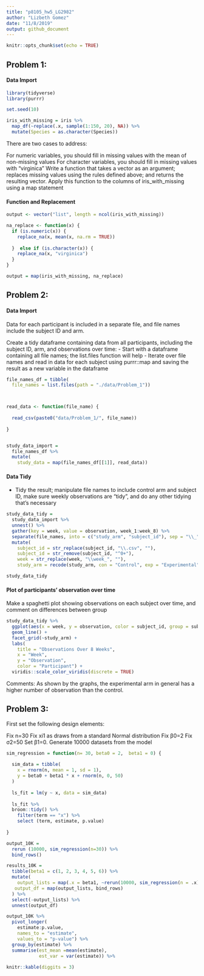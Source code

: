 ```yaml
---
title: "p8105_hw5_LG2982"
author: "Lizbeth Gomez"
date: "11/8/2019"
output: github_document
---
```


```r
knitr::opts_chunk$set(echo = TRUE)
```


## Problem 1:

#### Data Import
```r
library(tidyverse)
library(purrr)

set.seed(10)

iris_with_missing = iris %>% 
  map_df(~replace(.x, sample(1:150, 20), NA)) %>%
  mutate(Species = as.character(Species))
```
There are two cases to address:

For numeric variables, you should fill in missing values with the mean of non-missing values
For character variables, you should fill in missing values with "virginica"
Write a function that takes a vector as an argument; replaces missing values using the rules defined above; and returns the resulting vector. Apply this function to the columns of iris_with_missing using a map statement

#### Function and Replacement
```r



output <- vector("list", length = ncol(iris_with_missing))

na_replace <- function(x) {
  if (is.numeric(x)) {
    replace_na(x, mean(x, na.rm = TRUE))
    
  }  else if (is.character(x)) {
    replace_na(x, "virginica")
  }
}

output = map(iris_with_missing, na_replace)


```

## Problem 2:
#### Data Import
Data for each participant is included in a separate file, and file names include the subject ID and arm.

Create a tidy dataframe containing data from all participants, including the subject ID, arm, and observations over time:
- Start with a dataframe containing all file names; the list.files function will help
- Iterate over file names and read in data for each subject using purrr::map and saving the result as a new variable in the dataframe

```r

file_names_df = tibble(
  file_names = list.files(path = "./data/Problem_1"))



read_data <- function(file_name) {
  
  read_csv(paste0("data/Problem_1/", file_name))
  
}


study_data_import = 
  file_names_df %>% 
  mutate(
    study_data = map(file_names_df[[1]], read_data))
```
#### Data Tidy
- Tidy the result; manipulate file names to include control arm and subject ID, make sure weekly observations are “tidy”, and do any other tidying that’s necessary
```r
study_data_tidy = 
  study_data_import %>% 
  unnest() %>% 
  gather(key = week, value = observation, week_1:week_8) %>% 
  separate(file_names, into = c("study_arm", "subject_id"), sep = "\\_") %>% 
  mutate(
    subject_id = str_replace(subject_id, "\\.csv", ""),
    subject_id = str_remove(subject_id, "^0+"), 
    week = str_replace(week, "\\week_", ""), 
    study_arm = recode(study_arm, con = "Control", exp = "Experimental")) 

study_data_tidy
```

#### Plot of participants' observation over time

Make a spaghetti plot showing observations on each subject over time, and comment on differences between group

```r
study_data_tidy %>% 
  ggplot(aes(x = week, y = observation, color = subject_id, group = subject_id)) + 
  geom_line() +
  facet_grid(~study_arm) +
  labs(
    title = "Observations Over 8 Weeks", 
    x = "Week", 
    y = "Observation", 
    color = "Participant") + 
  viridis::scale_color_viridis(discrete = TRUE)

```
Comments: As shown by the graphs, the experimental arm in general has a higher number of observation than the control. 


## Problem 3:
First set the following design elements:

Fix n=30
Fix xi1 as draws from a standard Normal distribution
Fix β0=2
Fix σ2=50
Set β1=0. 
Generate 10000 datasets from the model

```r

sim_regression = function(n= 30, beta0 = 2,  beta1 = 0) {
  
  sim_data = tibble(
    x = rnorm(n, mean = 1, sd = 1),
    y = beta0 + beta1 * x + rnorm(n, 0, 50)
  )
  
  ls_fit = lm(y ~ x, data = sim_data)
  
  ls_fit %>% 
  broom::tidy() %>% 
    filter(term == "x") %>% 
    select (term, estimate, p.value)
  
}

```


```r
output_10K = 
  rerun (10000, sim_regression(n=30)) %>% 
  bind_rows()
```

```r
results_10K = 
  tibble(beta1 = c(1, 2, 3, 4, 5, 6)) %>% 
  mutate(
    output_lists = map(.x = beta1, ~rerun(10000, sim_regression(n = .x))),
   output_df = map(output_lists, bind_rows)
  ) %>% 
  select(-output_lists) %>% 
  unnest(output_df)
```

```r

output_10K %>% 
  pivot_longer(
    estimate:p.value,
    names_to = "estimate",
    values_to = "p-value") %>% 
  group_by(estimate) %>% 
  summarise(est_mean =mean(estimate),
            est_var = var(estimate)) %>% 
  
knitr::kable(diggits = 3)
```

